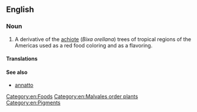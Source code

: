 ==English==

===Noun===
{{en-noun|-}}
{{wikipedia}}

# A derivative of the [[achiote]] (''Bixa orellana'') trees of tropical regions of the Americas used as a red food coloring and as a flavoring.

====Translations====
{{trans-see|coloring and flavoring|annatto}}

====See also====
* [[annatto]]

[[Category:en:Foods]]
[[Category:en:Malvales order plants]]
[[Category:en:Pigments]]
